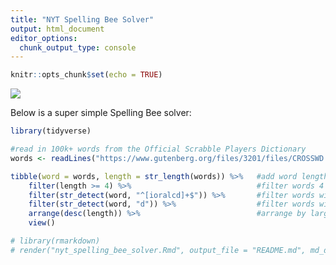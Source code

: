 ---
title: "NYT Spelling Bee Solver"
output: html_document
editor_options: 
  chunk_output_type: console
---

```{r setup, include=FALSE}
knitr::opts_chunk$set(echo = TRUE)
```


![](images/screenshot.png)

Below is a super simple Spelling Bee solver:

```{r, message=FALSE, error=FALSE}
library(tidyverse)

#read in 100k+ words from the Official Scrabble Players Dictionary
words <- readLines("https://www.gutenberg.org/files/3201/files/CROSSWD.TXT")

tibble(word = words, length = str_length(words)) %>%   #add word length
    filter(length >= 4) %>%                            #filter words 4 characters or more
    filter(str_detect(word, "^[ioralcd]+$")) %>%       #filter words with character set
    filter(str_detect(word, "d")) %>%                  #filter words with middle character
    arrange(desc(length)) %>%                          #arrange by largest words
    view()
```


```{r, echo = FALSE}
# library(rmarkdown)
# render("nyt_spelling_bee_solver.Rmd", output_file = "README.md", md_document(variant = "markdown_github"))
```

<br />
<br />
<br />
<br />
<br />